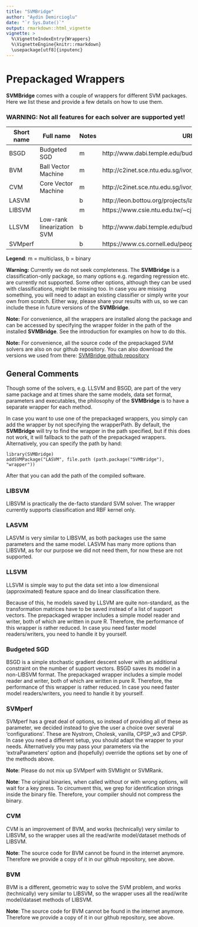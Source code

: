```yaml
---
title: "SVMBridge"
author: "Aydin Demircioglu"
date: "`r Sys.Date()`"
output: rmarkdown::html_vignette
vignette: >
  %\VignetteIndexEntry{Wrappers}
  %\VignetteEngine{knitr::rmarkdown}
  \usepackage[utf8]{inputenc}
---
```



# Prepackaged Wrappers

**SVMBridge** comes with a couple of wrappers for different SVM packages. Here we list these and provide a few details on how to use them.

### WARNING: Not all features for each solver are supported yet!

|Short name | Full name | Notes | URL |
|-|-|-|-|
|BSGD| Budgeted SGD | m | http://www.dabi.temple.edu/budgetedsvm/
|BVM| Ball Vector Machine | m | http://c2inet.sce.ntu.edu.sg/ivor/cvm.html
|CVM| Core Vector Machine | m | http://c2inet.sce.ntu.edu.sg/ivor/cvm.html
|LASVM |  | b | http://leon.bottou.org/projects/lasvm
|LIBSVM |   | m | https://www.csie.ntu.edu.tw/~cjlin/libsvm/
|LLSVM| Low-rank linearization SVM | b | http://www.dabi.temple.edu/budgetedsvm/
|SVMperf|   | b |  https://www.cs.cornell.edu/people/tj/svm_light/svm_perf.html

**Legend**: m = multiclass, b = binary

**Warning:** Currently we do not seek completeness. The **SVMBridge** is a classification-only package, so many options e.g. regarding regression etc. are currently not supported. Some other options, although they can be used with classifications, might be missing too. In case you are missing something, you will need to adapt an existing classifier or simply write your own from scratch. Either way, please share your results with us, so we can include these in future versions of the **SVMBridge**.


**Note:** For convenience, all the wrappers are installed along the package and can be accessed by specifying the wrapper folder in the path of the installed **SVMBridge**. See the introduction for examples on how to do this.

**Note:** For convenience, all the source code of the prepackaged SVM solvers are also on our github repository. You can also download the versions we used from there: [SVMBridge github repository](github.com/aydindemircioglu/SVMBridge])


## General Comments


Though some of the solvers, e.g. LLSVM and BSGD, are part of the very same package and at times share the same models, data set format, parameters and executables, the philosophy of the **SVMBridge** is to have a separate wrapper for each method.

In case you want to use one of the prepackaged wrappers, you simply can add the wrapper by not specifying the wrapperPath. By default, the **SVMBridge** will
try to find the wrapper in the path specified, but if this does not work, it will fallback to the path of the prepackaged wrappers. Alternatively, you can specify
the path by hand:

```splus
library(SVMBridge)
addSVMPackage("LASVM", file.path (path.package("SVMBridge"), "wrapper"))
```

After that you can add the path of the compiled software.


### LIBSVM

LIBSVM is practically the de-facto standard SVM solver.
The wrapper currently supports  classification and RBF kernel only.



### LASVM

LASVM is very similar to LIBSVM, as both packages use the same parameters and the same model. LASVM has many more options than LIBSVM, as for our purpose we did not need them, for now these are not supported.



### LLSVM


LLSVM is simple way to put the data set into a low dimensional (approximated) feature space and do linear classification there.

Because of this, he models saved by LLSVM are quite non-standard, as the transformation matrices have to be saved instead of a list of support vectors. The prepackaged wrapper includes a simple model
reader and writer, both of which are written in pure R. Therefore, the performance of this wrapper is rather
reduced. In case you need faster model readers/writers, you need to handle it by
yourself.



### Budgeted SGD

BSGD is a simple stochastic gradient descent solver with an additional constraint on the number of support vectors. BSGD  saves its model in a non-LIBSVM format. The
prepackaged wrapper includes a simple model
reader and writer, both of which are written in pure R. Therefore, the performance of this wrapper is rather
reduced. In case you need faster model readers/writers, you need to handle it by
yourself.


### SVMperf

SVMperf has a great deal of options, so instead of providing all of these as parameter, we decided instead to give the user a choice over several 'configurations'. These are Nystrom, Cholesk, vanilla, CPSP_w3 and CPSP.
In case you need a different setup, you should adapt the wrapper to your needs.
Alternatively you may pass your parameters via the 'extraParameters' option
and (hopefully) override the options set by one of the methods above.

**Note**: Please do not mix up SVMperf with SVMlight or SVMRank.

**Note**: The original binaries, when called without or with wrong options, will wait for a key press. To circumvent this, we grep for identification strings inside the binary file. Therefore, your compiler should not compress the binary.



### CVM

CVM is an improvement of BVM, and works (technically) very  similar to LIBSVM,
so the wrapper uses all the read/write model/dataset methods of LIBSVM.


**Note**: The source code for BVM cannot be found in the internet anymore.
Therefore we provide a copy of it in our github repository, see above.


### BVM

BVM is a different, geometric way to solve the SVM problem, and works (technically) very  similar to LIBSVM,
so the wrapper uses all the read/write model/dataset methods of LIBSVM.


**Note**: The source code for BVM cannot be found in the internet anymore.
Therefore we provide a copy of it in our github repository, see above.
